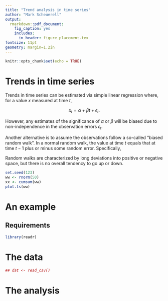 ```yaml
---
title: "Trend analysis in time series"
author: "Mark Scheuerell"
output:
  rmarkdown::pdf_document:
    fig_caption: yes        
    includes:  
      in_header: figure_placement.tex
fontsize: 11pt
geometry: margin=1.2in
---
```


```r
knitr::opts_chunk$set(echo = TRUE)
```

# Trends in time series

Trends in time series can be estimated via simple linear regression where, for a value $x$ measured at time $t$,

$$
x_t = \alpha + \beta t + \epsilon_t.
$$

However, any estimates of the significance of $\alpha$ or $\beta$ will be biased due to non-independence in the observation errors $\epsilon_t$.

Another alternative is to assume the observations follow a so-called "biased random walk". In a normal random walk, the value at time $t$ equals that at time $t-1$ plus or minus some random error. Specifically,

\begin{equation} \label{eqnRW}
x_t = x_{t-1} + \epsilon_t.
\end{equation}

Random walks are characterized by long deviations into positive or negative space, but there is no overall tendency to go up or down.

```r
set.seed(123)
ww <- rnorm(50)
xx <- cumsum(ww)
plot.ts(ww)
```

# An example



## Requirements

```r
library(readr)
```


# The data

```r
## dat <- read_csv()
```


# The analysis

```r

```

